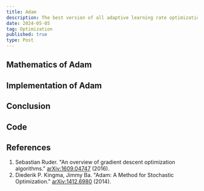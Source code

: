 ```yaml
---
title: Adam
description: The best version of all adaptive learning rate optimization algorithms.
date: 2024-05-05
tag: Optimization
published: true
type: Post
---
```


## Mathematics of Adam

## Implementation of Adam

## Conclusion

## Code

## References

1. Sebastian Ruder. "An overview of gradient descent optimization algorithms." [arXiv:1609.04747](https://arxiv.org/abs/1609.04747) (2016).
2. Diederik P. Kingma, Jimmy Ba. "Adam: A Method for Stochastic Optimization." [arXiv:1412.6980](https://arxiv.org/abs/1412.6980) (2014).
